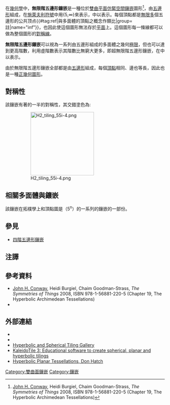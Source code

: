 {{Polyhedronbox
| name =  無限階五邊形鑲嵌
| imagename =  H2 tiling 25i-4.png
| rotating =  H2 tiling 25i-4.png
| rinfo = 龐加萊圓盤模型
| Type =  [[雙曲正鑲嵌|雙曲正鑲嵌]]
| Coxeter_diagram =  {{CDD|node|infin|node|5|node_1}}<BR>{{CDD|node_1|split1-55|branch|labelinfin}}
| Vertice_type = 5<sup>∞</sup>
| Schläfli =  {5,∞}
| Wythoff = ∞ | 5 2
| Symmetry_group = [∞,5], (*∞52)
| dual =  [[五階無限邊形鑲嵌|五階無限邊形鑲嵌]]
| Properties = [[Vertex-transitive|Vertex-transitive]]、 [[edge-transitive|edge-transitive]]、 [[face-transitive|face-transitive]] 
| dual_image =  H2 tiling 25i-1.png
| vfigimage = 
}}在[[幾何學|幾何學]]中，'''無限階五邊形鑲嵌'''是一種位於[[雙曲平面|雙曲平面]][[緊空間|仿緊空間]][[鑲嵌|鑲嵌]]圖形<ref>[[John_Horton_Conway|John H. Conway]], Heidi Burgiel, Chaim Goodman-Strass, ''The Symmetries of Things'' 2008, ISBN 978-1-56881-220-5 (Chapter 19, The Hyperbolic Archimedean Tessellations)</ref>，由[[五邊形|五邊形]]組成，在[[施萊夫利符號|施萊夫利符號]]中用{5,∞}來表示，{{link-en|考克斯特-迪肯符號|Coxeter-Dynkin diagram}}中以{{CDD|node|infin|node|5|node_1}}表示。每個頂點都是[[無窮|無限多]]個五邊形的公共顶点{{#tag:ref|與多面體的頂點之概念作類比|group=註|name="inf"}}，也因此使這個圖形無法存於[[平面_(数学)|平面]]上。這個圖形每一條線都可以做為整個圖形的[[對稱軸|對稱線]]。

'''無限階五邊形鑲嵌'''可以視為一系列由五邊形組成的多面體之幾何[[極限|極限]]，但也可以達到更高階數，利用虛階數表示其階數比無窮大更多，即超無限階五邊形鑲嵌，在{{link-en|考克斯特-迪肯符號|Coxeter-Dynkin diagram}}中以{{CDD|node|ultra|node|5|node_1}}表示。

由於無限階五邊形鑲嵌全部都是由[[五邊形|五邊形]]組成，每個[[頂點_(幾何)|頂點]]相同、邊也等長，因此也是一種[[正幾何圖形|正幾何圖形]]。

== 對稱性 ==
該鑲嵌有著{{CDD|node_1|split1-55|branch|labelinfin}}的一半的對稱性，其交錯塗色為:
:[[File:H2_tiling_55i-4.png|200px]]

== 相關多面體與鑲嵌 ==

該鑲嵌在拓樸學上和頂點圖是（5<sup>n</sup>）的一系列的鑲嵌的一部份。
{{正五邊形鑲嵌}}
== 參見 ==
{{Commons category|Infinite-order pentagonal tiling}}
*[[四階五邊形鑲嵌|四階五邊形鑲嵌]]
==注譯== 

{{reflist|group="註"|1}}
==參考資料==
{{reflist}}
* [[John_Horton_Conway|John H. Conway]], Heidi Burgiel, Chaim Goodman-Strass, ''The Symmetries of Things'' 2008, ISBN 978-1-56881-220-5 (Chapter 19, The Hyperbolic Archimedean Tessellations)
* {{Cite book|title=The Beauty of Geometry: Twelve Essays|url=https://archive.org/details/beautyofgeometry0000coxe|year=1999|publisher=Dover Publications|lccn=99035678|isbn=0-486-40919-8|chapter=Chapter 10: Regular honeycombs in hyperbolic space}}

== 外部連結 ==
*{{MathWorld | urlname= HyperbolicTiling | title = Hyperbolic tiling}}
*{{MathWorld | urlname=PoincareHyperbolicDisk | title = Poincaré hyperbolic disk }}
* [http://bork.hampshire.edu/~bernie/hyper/ Hyperbolic and Spherical Tiling Gallery] {{Wayback|url=http://bork.hampshire.edu/~bernie/hyper/ |date=20130324095520 }}
* [http://geometrygames.org/KaleidoTile/index.html KaleidoTile 3: Educational software to create spherical, planar and hyperbolic tilings] {{Wayback|url=http://geometrygames.org/KaleidoTile/index.html |date=20210621190218 }}
* [http://www.plunk.org/~hatch/HyperbolicTesselations Hyperbolic Planar Tessellations, Don Hatch] {{Wayback|url=http://www.plunk.org/~hatch/HyperbolicTesselations |date=20170421011529 }}

{{正多邊形鑲嵌}}

[[Category:雙曲面鑲嵌|Category:雙曲面鑲嵌]]
[[Category:鑲嵌|Category:鑲嵌]]
